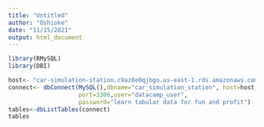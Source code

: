 ```yaml
---
title: "Untitled"
author: "Oshioke"
date: "11/15/2021"
output: html_document
---
```

```r
library(RMySQL)
library(DBI)

host<- "car-simulation-station.c9az8e0qjbgo.us-east-1.rds.amazonaws.com"
connect<- dbConnect(MySQL(),dbname="car_simulation_station", host=host,
                    port=3306,user="datacamp_user",
                    password="learn tabular data for fun and profit")
tables<-dbListTables(connect)
tables
```